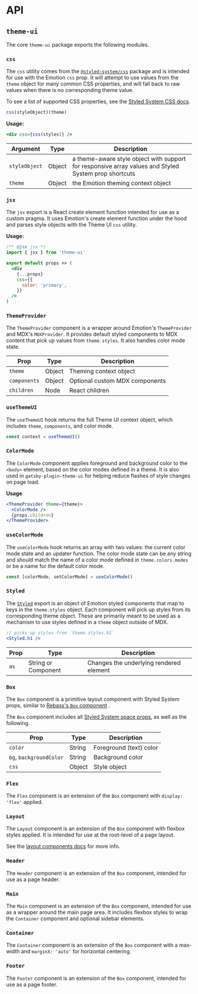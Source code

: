 

# API

## `theme-ui`

The core `theme-ui` package exports the following modules.

### `css`

The `css` utility comes from the [`@styled-system/css`][styled-system/css] package and is intended for use with the Emotion `css` prop.
It will attempt to use values from the `theme` object for many common CSS properties, and will fall back to raw values when there is no corresponding theme value.

To see a list of supported CSS properties, see the [Styled System CSS docs](https://styled-system.com/css/#theme-keys).

```js
css(styleObject)(theme)
```

**Usage:**

```jsx
<div css={css(styles)} />
```

| Argument      | Type   | Description                                                                                          |
| ------------- | ------ | ---------------------------------------------------------------------------------------------------- |
| `styleObject` | Object | a theme-aware style object with support for responsive array values and Styled System prop shortcuts |
| `theme`       | Object | the Emotion theming context object                                                                   |

### `jsx`

The `jsx` export is a React create element function intended for use as a custom pragma. It uses Emotion's create element function under the hood and parses style objects with the Theme UI `css` utility.

**Usage:**

```jsx
/** @jsx jsx */
import { jsx } from 'theme-ui'

export default props => (
  <div
    {...props}
    css={{
      color: 'primary',
    }}
  />
)
```

### `ThemeProvider`

The `ThemeProvider` component is a wrapper around Emotion's `ThemeProvider` and MDX's `MDXProvider`.
It provides default styled components to MDX content that pick up values from `theme.styles`.
It also handles color mode state.

| Prop         | Type   | Description                    |
| ------------ | ------ | ------------------------------ |
| `theme`      | Object | Theming context object         |
| `components` | Object | Optional custom MDX components |
| `children`   | Node   | React children                 |

### `useThemeUI`

The `useThemeUI` hook returns the full Theme UI context object, which includes `theme`, `components`, and color mode.

```js
const context = useThemeUI()
```

### `ColorMode`

The `ColorMode` component applies foreground and background color to the `<body>` element, based on the color modes defined in a theme.
It is also used in `gatsby-plugin-theme-ui` for helping reduce flashes of style changes on page load.

**Usage**

```jsx
<ThemeProvider theme={theme}>
  <ColorMode />
  {props.children}
</ThemeProvider>
```

### `useColorMode`

The `useColorMode` hook returns an array with two values: the current color mode state and an updater function.
The color mode state can be any string and should match the name of a color mode defined in `theme.colors.modes` or be a name for the default color mode.

```js
const [colorMode, setColorMode] = useColorMode()
```

### `Styled`

The [`Styled`](/styled) export is an object of Emotion styled components that map to keys in the `theme.styles` object.
Each component will pick up styles from its corresponding theme object.
These are primarily meant to be used as a mechanism to use styles defined in a `theme` object outside of MDX.

```jsx
// picks up styles from `theme.styles.h1`
<Styled.h1 />
```

| Prop | Type                | Description                             |
| ---- | ------------------- | --------------------------------------- |
| `as` | String or Component | Changes the underlying rendered element |

### `Box`

The `Box` component is a primitive layout component with Styled System props, similar to [Rebass's `Box` component](https://rebassjs.org/Box/) .

The `Box` component includes all [Styled System space props](https://styled-system.com/api#space), as well as the following.

| Prop                    | Type   | Description             |
| ----------------------- | ------ | ----------------------- |
| `color`                 | String | Foreground (text) color |
| `bg`, `backgroundColor` | String | Background color        |
| `css`                   | Object | Style object            |

<!-- todo: note about deprecating other style props -->

### `Flex`

The `Flex` component is an extension of the `Box` component with `display: 'flex'` applied.

### `Layout`

The `Layout` component is an extension of the `Box` component with flexbox styles applied.
It is intended for use at the root-level of a page layout.

See the [layout components docs](/layout) for more info.

### `Header`

The `Header` component is an extension of the `Box` component, intended for use as a page header.

### `Main`

The `Main` component is an extension of the `Box` component, intended for use as a wrapper around the main page area.
It includes flexbox styles to wrap the `Container` component and optional sidebar elements.

### `Container`

The `Container` component is an extension of the `Box` component with a max-width and `marginX: 'auto'` for horizontal centering.

### `Footer`

The `Footer` component is an extension of the `Box` component, intended for use as a page footer.

[styled-system/css]: https://styled-system.com/css
